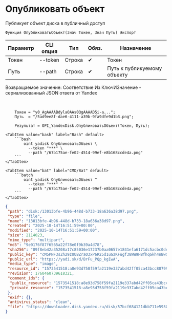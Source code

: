 ﻿---
sidebar_position: 1
description: Опубликовать объект и другие функции для работы с Yandex Disk в Открытом пакете интеграций - бесплатной open-source библиотеке интеграций для 1С:Предприятие 8, OneScript и CLI
keywords: [1C, 1С, 1С:Предприятие, 1С:Предприятие 8.3, API, Интеграция, Сервисы, Обмен, OneScript, CLI, Yandex Disk]
---


# Опубликовать объект
 Публикует объект диска в публичный доступ



`Функция ОпубликоватьОбъект(Знач Токен, Знач Путь) Экспорт`

  | Параметр | CLI опция | Тип | Обяз. | Назначение |
  |-|-|-|-|-|
  | Токен | --token | Строка | &#x2714; | Токен |
  | Путь | --path | Строка | &#x2714; | Путь к публикуемому объекту |

  
  Возвращаемое значение:   Соответствие Из КлючИЗначение - сериализованный JSON ответа от Yandex

<br/>



```bsl title="Пример использования для 1С:Предприятие/OneScript"
    Токен = "y0_AgAAAABdylaOAAs0QgAAAAD5i-a...";
    Путь  = "/5ad9ee8f-dae6-4111-a39b-9fa9dfe9d1b3.png";

    Результат = OPI_YandexDisk.ОпубликоватьОбъект(Токен, Путь);
```
    

 <Tabs>
  
    <TabItem value="bash" label="Bash" default>
        ```bash
            oint yadisk ОпубликоватьОбъект \
              --token "***" \
              --path "/67b175ae-fe02-4514-99ef-e8b168ccde4a.png"
        ```
    </TabItem>
  
    <TabItem value="bat" label="CMD/Bat" default>
        ```batch
            oint yadisk ОпубликоватьОбъект ^
              --token "***" ^
              --path "/67b175ae-fe02-4514-99ef-e8b168ccde4a.png"
        ```
    </TabItem>
</Tabs>


```json title="Результат"
{
 "path": "disk:/13013bfe-4b96-448d-b733-18a636a38d97.png",
 "type": "file",
 "name": "13013bfe-4b96-448d-b733-18a636a38d97.png",
 "created": "2025-10-14T16:51:59+00:00",
 "modified": "2025-10-14T16:51:59+00:00",
 "size": 2114023,
 "mime_type": "multipart",
 "md5": "9e0176f87f6565a22f78e0f9b39a4d78",
 "sha256": "89f8eb42a35208a17c85036e17237b0aa0657e1841efa6171dc5acbc0dea9e18",
 "public_key": "cM5PNF3sZh29zUUBZraO3xP6R25d1uGzKFugf38WW9H8fhqGkh4nBwSlCY2jL4Lrq/J6bpmRyOJonT3VoXnDag==",
 "public_url": "https://yadi.sk/d/BrFu_PQp_kgIwA",
 "media_type": "image",
 "resource_id": "1573541518:a8e93d758f59fa2119e337abd42ff05ca43bcc887992847c405c1813cfc55eac",
 "revision": 1760460739618321,
 "comment_ids": {
  "public_resource": "1573541518:a8e93d758f59fa2119e337abd42ff05ca43bcc887992847c405c1813cfc55eac",
  "private_resource": "1573541518:a8e93d758f59fa2119e337abd42ff05ca43bcc887992847c405c1813cfc55eac"
 },
 "exif": {},
 "antivirus_status": "clean",
 "file": "https://downloader.disk.yandex.ru/disk/57bcf684121dbb711e5930bb4c53c14b695953f5c517d2c59a421e90d4174618/68eeb804/Kdpe3dFisZLPovVA4r-aBmpkby3AOQiLsayEHYapOMw2ylFGSbZZrsWtGPTvHxG_-QDrqSGFBOOsS3b3gKT1zA%3D%3D?uid=1573541518&filename=13013bfe-4b96-448d-b733-18a636a38d97.png&disposition=attachment&hash=&limit=0&content_type=multipart&owner_uid=1573541518&fsize=2114023&hid=03d7263840468e281bd0b238a26e7d0d&media_type=image&tknv=v3&etag=9e0176f87f6565a22f78e0f9b39a4d78"
}
```
